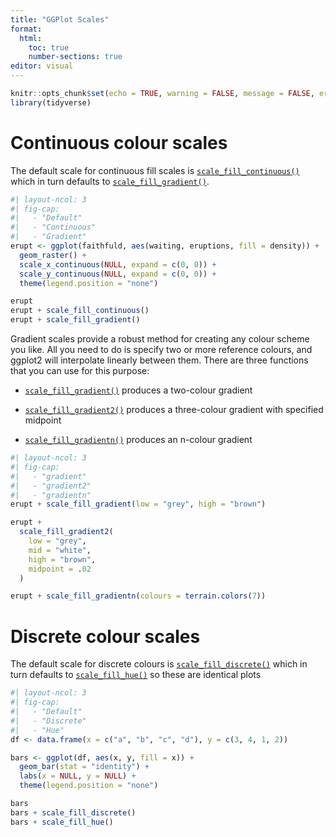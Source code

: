 ```yaml
---
title: "GGPlot Scales"
format: 
  html:
    toc: true
    number-sections: true
editor: visual
---
```



```r
knitr::opts_chunk$set(echo = TRUE, warning = FALSE, message = FALSE, error = FALSE)
library(tidyverse)
```

# **Continuous colour scales**

The default scale for continuous fill scales is [`scale_fill_continuous()`](https://ggplot2.tidyverse.org/reference/scale_colour_continuous.html) which in turn defaults to [`scale_fill_gradient()`](https://ggplot2.tidyverse.org/reference/scale_gradient.html).

```r
#| layout-ncol: 3
#| fig-cap: 
#|   - "Default"
#|   - "Continuous"
#|   - "Gradient"
erupt <- ggplot(faithfuld, aes(waiting, eruptions, fill = density)) +
  geom_raster() +
  scale_x_continuous(NULL, expand = c(0, 0)) + 
  scale_y_continuous(NULL, expand = c(0, 0)) + 
  theme(legend.position = "none")

erupt
erupt + scale_fill_continuous() 
erupt + scale_fill_gradient() 
```

Gradient scales provide a robust method for creating any colour scheme you like. All you need to do is specify two or more reference colours, and ggplot2 will interpolate linearly between them. There are three functions that you can use for this purpose:

-   [`scale_fill_gradient()`](https://ggplot2.tidyverse.org/reference/scale_gradient.html) produces a two-colour gradient

-   [`scale_fill_gradient2()`](https://ggplot2.tidyverse.org/reference/scale_gradient.html) produces a three-colour gradient with specified midpoint

-   [`scale_fill_gradientn()`](https://ggplot2.tidyverse.org/reference/scale_gradient.html) produces an n-colour gradient

```r
#| layout-ncol: 3
#| fig-cap: 
#|   - "gradient"
#|   - "gradient2"
#|   - "gradientn"
erupt + scale_fill_gradient(low = "grey", high = "brown")

erupt + 
  scale_fill_gradient2(
    low = "grey", 
    mid = "white", 
    high = "brown", 
    midpoint = .02
  )

erupt + scale_fill_gradientn(colours = terrain.colors(7))
```

# Discrete colour scales

The default scale for discrete colours is [`scale_fill_discrete()`](https://ggplot2.tidyverse.org/reference/scale_colour_discrete.html) which in turn defaults to [`scale_fill_hue()`](https://ggplot2.tidyverse.org/reference/scale_hue.html) so these are identical plots

```r
#| layout-ncol: 3
#| fig-cap: 
#|   - "Default"
#|   - "Discrete"
#|   - "Hue"
df <- data.frame(x = c("a", "b", "c", "d"), y = c(3, 4, 1, 2))

bars <- ggplot(df, aes(x, y, fill = x)) + 
  geom_bar(stat = "identity") + 
  labs(x = NULL, y = NULL) +
  theme(legend.position = "none")

bars
bars + scale_fill_discrete()
bars + scale_fill_hue()
```
